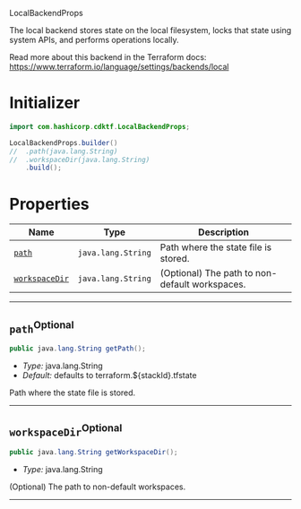  LocalBackendProps <a name="LocalBackendProps" id="cdktf.LocalBackendProps"></a>

The local backend stores state on the local filesystem, locks that state using system APIs, and performs operations locally.

Read more about this backend in the Terraform docs:
https://www.terraform.io/language/settings/backends/local

# Initializer <a name="Initializer" id="cdktf.LocalBackendProps.Initializer"></a>

```java
import com.hashicorp.cdktf.LocalBackendProps;

LocalBackendProps.builder()
//  .path(java.lang.String)
//  .workspaceDir(java.lang.String)
    .build();
```

# Properties <a name="Properties" id="Properties"></a>

| **Name** | **Type** | **Description** |
| --- | --- | --- |
| <code><a href="#cdktf.LocalBackendProps.property.path">path</a></code> | <code>java.lang.String</code> | Path where the state file is stored. |
| <code><a href="#cdktf.LocalBackendProps.property.workspaceDir">workspaceDir</a></code> | <code>java.lang.String</code> | (Optional) The path to non-default workspaces. |

---

## `path`<sup>Optional</sup> <a name="path" id="cdktf.LocalBackendProps.property.path"></a>

```java
public java.lang.String getPath();
```

- *Type:* java.lang.String
- *Default:* defaults to terraform.${stackId}.tfstate

Path where the state file is stored.

---

## `workspaceDir`<sup>Optional</sup> <a name="workspaceDir" id="cdktf.LocalBackendProps.property.workspaceDir"></a>

```java
public java.lang.String getWorkspaceDir();
```

- *Type:* java.lang.String

(Optional) The path to non-default workspaces.

---
